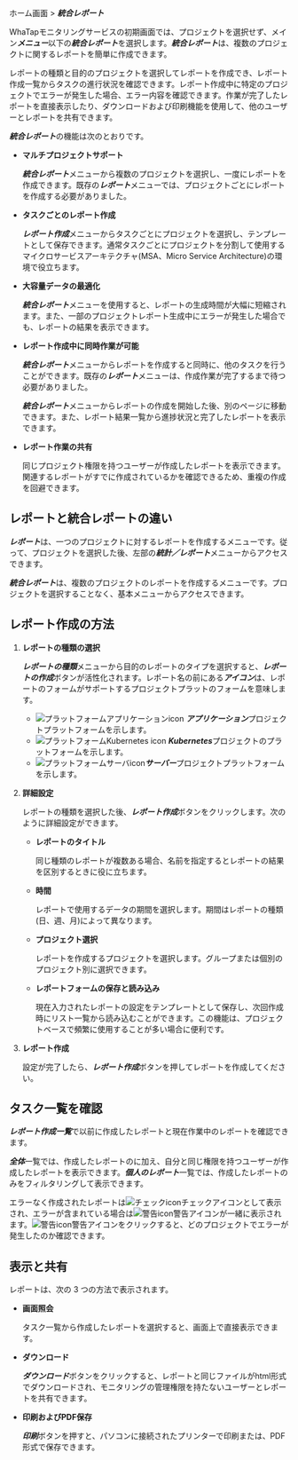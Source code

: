 ホーム画面 > ***統合レポート***

WhaTapモニタリングサービスの初期画面では、プロジェクトを選択せず、メイン***メニュー***以下の***統合レポート***を選択します。***統合レポート***は、複数のプロジェクトに関するレポートを簡単に作成できます。 

レポートの種類と目的のプロジェクトを選択してレポートを作成でき、レポート作成一覧からタスクの進行状況を確認できます。レポート作成中に特定のプロジェクトでエラーが発生した場合、エラー内容を確認できます。作業が完了したレポートを直接表示したり、ダウンロードおよび印刷機能を使用して、他のユーザーとレポートを共有できます。

<ImgLang img='integration_report_01.png' />

***統合レポート***の機能は次のとおりです。

- **マルチプロジェクトサポート**

  ***統合レポート***メニューから複数のプロジェクトを選択し、一度にレポートを作成できます。既存の***レポート***メニューでは、プロジェクトごとにレポートを作成する必要がありました。

- **タスクごとのレポート作成**

  ***レポート作成***メニューからタスクごとにプロジェクトを選択し、テンプレートとして保存できます。通常タスクごとにプロジェクトを分割して使用するマイクロサービスアーキテクチャ(MSA、Micro Service Architecture)の環境で役立ちます。

- **大容量データの最適化**

  ***統合レポート***メニューを使用すると、レポートの生成時間が大幅に短縮されます。また、一部のプロジェクトレポート生成中にエラーが発生した場合でも、レポートの結果を表示できます。

- **レポート作成中に同時作業が可能**

  ***統合レポート***メニューからレポートを作成すると同時に、他のタスクを行うことができます。既存の***レポート***メニューは、作成作業が完了するまで待つ必要がありました。

  ***統合レポート***メニューからレポートの作成を開始した後、別のページに移動できます。また、レポート結果一覧から進捗状況と完了したレポートを表示できます。 

- **レポート作業の共有**

  同じプロジェクト権限を持つユーザーが作成したレポートを表示できます。関連するレポートがすでに作成されているかを確認できるため、重複の作成を回避できます。

## レポートと統合レポートの違い

***レポート***は、一つのプロジェクトに対するレポートを作成するメニューです。従って、プロジェクトを選択した後、左部の***統計／レポート***メニューからアクセスできます。

***統合レポート***は、複数のプロジェクトのレポートを作成するメニューです。プロジェクトを選択することなく、基本メニューからアクセスできます。

## レポート作成の方法

1. **レポートの種類の選択**  

   <ImgLang img='integration_report_02.png' />

   ***レポートの種類***メニューから目的のレポートのタイプを選択すると、***レポートの作成***ボタンが活性化されます。レポート名の前にある***アイコン***は、レポートのフォームがサポートするプロジェクトプラットのフォームを意味します。  

   - ![プラットフォームアプリケーションicon](/img/platform-application.svg) ***アプリケーション***プロジェクトプラットフォームを示します。
   - ![プラットフォームKubernetes icon](/img/platform-kubernetes.svg) ***Kubernetes***プロジェクトのプラットフォームを示します。
   - ![プラットフォームサーバicon](/img/platform-server.svg)***サーバー***プロジェクトプラットフォームを示します。  

2. **詳細設定**  

   <ImgLang img='master_report.png' />

   レポートの種類を選択した後、***レポート作成***ボタンをクリックします。次のように詳細設定ができます。

   - **レポートのタイトル**

     同じ種類のレポートが複数ある場合、名前を指定するとレポートの結果を区別するときに役に立ちます。

   - **時間**

     レポートで使用するデータの期間を選択します。期間はレポートの種類(日、週、月)によって異なります。  

   - **プロジェクト選択**

     レポートを作成するプロジェクトを選択します。グループまたは個別のプロジェクト別に選択できます。  

   - **レポートフォームの保存と読み込み**

     現在入力されたレポートの設定をテンプレートとして保存し、次回作成時にリスト一覧から読み込むことができます。この機能は、プロジェクトベースで頻繁に使用することが多い場合に便利です。

3. **レポート作成**

   設定が完了したら、***レポート作成***ボタンを押してレポートを作成してください。

## タスク一覧を確認

<ImgLang img='integration_report_03.png' />

***レポート作成一覧***で以前に作成したレポートと現在作業中のレポートを確認できます。 

***全体***一覧では、作成したレポートのに加え、自分と同じ権限を持つユーザーが作成したレポートを表示できます。***個人のレポート***一覧では、作成したレポートのみをフィルタリングして表示できます。

エラーなく作成されたレポートは<span class='woer'>![チェックicon](/img/ic-check-bl.svg)チェック</span>アイコンとして表示され、エラーが含まれている場合は<span class='wer'>![警告icon](/img/ic-warning-org.svg)警告</span>アイコンが一緒に表示されます。<span class='wer'>![警告icon](/img/ic-warning-org.svg)警告</span>アイコンをクリックすると、どのプロジェクトでエラーが発生したのか確認できます。

## 表示と共有

<ImgLang img='integration_report_04.png' />

レポートは、次の 3 つの方法で表示されます。

- **画面照会**

  タスク一覧から作成したレポートを選択すると、画面上で直接表示できます。

- **ダウンロード**

  ***ダウンロード***ボタンをクリックすると、レポートと同じファイルがhtml形式でダウンロードされ、モニタリングの管理権限を持たないユーザーとレポートを共有できます。

- **印刷およびPDF保存**

  ***印刷***ボタンを押すと、パソコンに接続されたプリンターで印刷または、PDF形式で保存できます。
